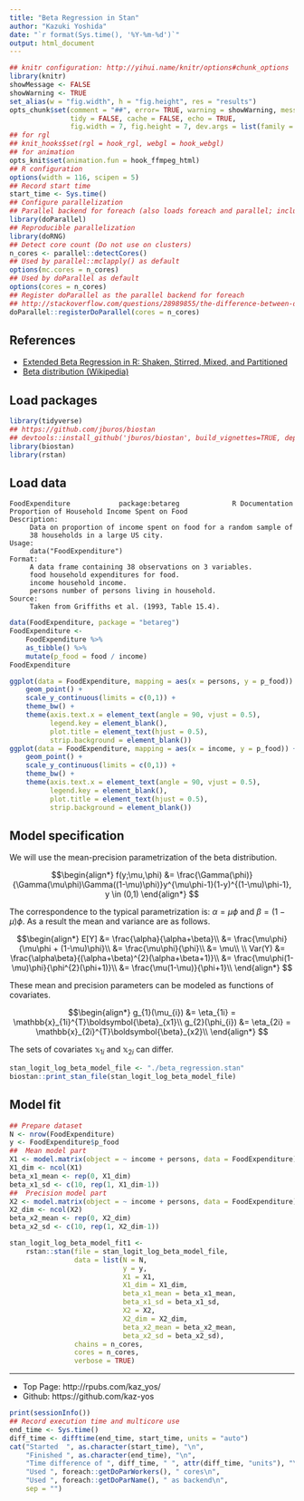 ```yaml
---
title: "Beta Regression in Stan"
author: "Kazuki Yoshida"
date: "`r format(Sys.time(), '%Y-%m-%d')`"
output: html_document
---
```


```r
## knitr configuration: http://yihui.name/knitr/options#chunk_options
library(knitr)
showMessage <- FALSE
showWarning <- TRUE
set_alias(w = "fig.width", h = "fig.height", res = "results")
opts_chunk$set(comment = "##", error= TRUE, warning = showWarning, message = showMessage,
               tidy = FALSE, cache = FALSE, echo = TRUE,
               fig.width = 7, fig.height = 7, dev.args = list(family = "sans"))
## for rgl
## knit_hooks$set(rgl = hook_rgl, webgl = hook_webgl)
## for animation
opts_knit$set(animation.fun = hook_ffmpeg_html)
## R configuration
options(width = 116, scipen = 5)
## Record start time
start_time <- Sys.time()
## Configure parallelization
## Parallel backend for foreach (also loads foreach and parallel; includes doMC)
library(doParallel)
## Reproducible parallelization
library(doRNG)
## Detect core count (Do not use on clusters)
n_cores <- parallel::detectCores()
## Used by parallel::mclapply() as default
options(mc.cores = n_cores)
## Used by doParallel as default
options(cores = n_cores)
## Register doParallel as the parallel backend for foreach
## http://stackoverflow.com/questions/28989855/the-difference-between-domc-and-doparallel-in-r
doParallel::registerDoParallel(cores = n_cores)
```

## References
- [Extended Beta Regression in R: Shaken, Stirred, Mixed, and Partitioned](https://www.jstatsoft.org/article/view/v048i11)
- [Beta distribution (Wikipedia)](https://en.wikipedia.org/wiki/Beta_distribution)

## Load packages

```r
library(tidyverse)
## https://github.com/jburos/biostan
## devtools::install_github('jburos/biostan', build_vignettes=TRUE, dependencies=TRUE)
library(biostan)
library(rstan)
```

## Load data
```
FoodExpenditure            package:betareg             R Documentation
Proportion of Household Income Spent on Food
Description:
     Data on proportion of income spent on food for a random sample of
     38 households in a large US city.
Usage:
     data("FoodExpenditure")
Format:
     A data frame containing 38 observations on 3 variables.
     food household expenditures for food.
     income household income.
     persons number of persons living in household.
Source:
     Taken from Griffiths et al. (1993, Table 15.4).
```
```r
data(FoodExpenditure, package = "betareg")
FoodExpenditure <-
    FoodExpenditure %>%
    as_tibble() %>%
    mutate(p_food = food / income)
FoodExpenditure
```
```r
ggplot(data = FoodExpenditure, mapping = aes(x = persons, y = p_food)) +
    geom_point() +
    scale_y_continuous(limits = c(0,1)) +
    theme_bw() +
    theme(axis.text.x = element_text(angle = 90, vjust = 0.5),
          legend.key = element_blank(),
          plot.title = element_text(hjust = 0.5),
          strip.background = element_blank())
ggplot(data = FoodExpenditure, mapping = aes(x = income, y = p_food)) +
    geom_point() +
    scale_y_continuous(limits = c(0,1)) +
    theme_bw() +
    theme(axis.text.x = element_text(angle = 90, vjust = 0.5),
          legend.key = element_blank(),
          plot.title = element_text(hjust = 0.5),
          strip.background = element_blank())
```


## Model specification
We will use the mean-precision parametrization of the beta distribution.

$$\begin{align*}
  f(y;\mu,\phi) &= \frac{\Gamma(\phi)}{\Gamma(\mu\phi)\Gamma((1-\mu)\phi)}y^{\mu\phi-1}(1-y)^{(1-\mu)\phi-1}, y \in (0,1)
  \end{align*}
$$

The correspondence to the typical parametrization is: $\alpha = \mu\phi$ and $\beta = (1-\mu)\phi$. As a result the mean and variance are as follows.

$$\begin{align*}
  E[Y] &= \frac{\alpha}{\alpha+\beta}\\
       &= \frac{\mu\phi}{\mu\phi + (1-\mu)\phi}\\
       &= \frac{\mu\phi}{\phi}\\
       &= \mu\\
\\
Var(Y) &= \frac{\alpha\beta}{(\alpha+\beta)^{2}(\alpha+\beta+1)}\\
       &= \frac{\mu\phi(1-\mu)\phi}{\phi^{2}(\phi+1)}\\
       &= \frac{\mu(1-\mu)}{\phi+1}\\
  \end{align*}
$$

These mean and precision parameters can be modeled as functions of covariates.

$$\begin{align*}
  g_{1}(\mu_{i}) &= \eta_{1i} = \mathbb{x}_{1i}^{T}\boldsymbol{\beta}_{x1}\\
  g_{2}(\phi_{i}) &= \eta_{2i} = \mathbb{x}_{2i}^{T}\boldsymbol{\beta}_{x2}\\
  \end{align*}
$$

The sets of covariates $\mathbb{x}_{1i}$ and $\mathbb{x}_{2i}$ can differ.

```r
stan_logit_log_beta_model_file <- "./beta_regression.stan"
biostan::print_stan_file(stan_logit_log_beta_model_file)
```


## Model fit
```r
## Prepare dataset
N <- nrow(FoodExpenditure)
y <- FoodExpenditure$p_food
##  Mean model part
X1 <- model.matrix(object = ~ income + persons, data = FoodExpenditure)
X1_dim <- ncol(X1)
beta_x1_mean <- rep(0, X1_dim)
beta_x1_sd <- c(10, rep(1, X1_dim-1))
##  Precision model part
X2 <- model.matrix(object = ~ income + persons, data = FoodExpenditure)
X2_dim <- ncol(X2)
beta_x2_mean <- rep(0, X2_dim)
beta_x2_sd <- c(10, rep(1, X2_dim-1))
```
```r
stan_logit_log_beta_model_fit1 <-
    rstan::stan(file = stan_logit_log_beta_model_file,
                data = list(N = N,
                            y = y,
                            X1 = X1,
                            X1_dim = X1_dim,
                            beta_x1_mean = beta_x1_mean,
                            beta_x1_sd = beta_x1_sd,
                            X2 = X2,
                            X2_dim = X2_dim,
                            beta_x2_mean = beta_x2_mean,
                            beta_x2_sd = beta_x2_sd),
                chains = n_cores,
                cores = n_cores,
                verbose = TRUE)
```


--------------------
- Top Page: http://rpubs.com/kaz_yos/
- Github: https://github.com/kaz-yos

```r
print(sessionInfo())
## Record execution time and multicore use
end_time <- Sys.time()
diff_time <- difftime(end_time, start_time, units = "auto")
cat("Started  ", as.character(start_time), "\n",
    "Finished ", as.character(end_time), "\n",
    "Time difference of ", diff_time, " ", attr(diff_time, "units"), "\n",
    "Used ", foreach::getDoParWorkers(), " cores\n",
    "Used ", foreach::getDoParName(), " as backend\n",
    sep = "")
```

